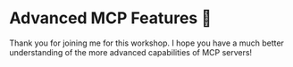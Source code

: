 # Advanced MCP Features 🐡

<EpicVideo url="https://www.epicai.pro/workshops/day-3-advanced-tools-sampling-and-elicitation/outro-you-ve-finished-advanced-mcp~ly753" />

Thank you for joining me for this workshop. I hope you have a much better understanding of the more advanced capabilities of MCP servers!
